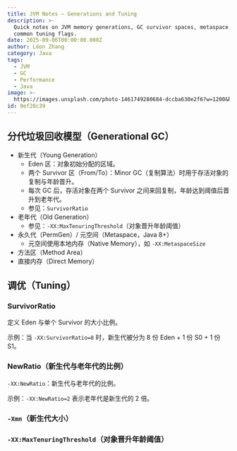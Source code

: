 ```yaml
---
title: JVM Notes — Generations and Tuning
description: >-
  Quick notes on JVM memory generations, GC survivor spaces, metaspace, and
  common tuning flags.
date: 2025-09-06T00:00:00.000Z
author: Léon Zhang
category: Java
tags:
  - JVM
  - GC
  - Performance
  - Java
image: >-
  https://images.unsplash.com/photo-1461749280684-dccba630e2f6?w=1200&h=600&fit=crop
id: 0ef20c39
---
```


## 分代垃圾回收模型（Generational GC）

- 新生代（Young Generation）
  - Eden 区：对象初始分配的区域。
  - 两个 Survivor 区（From/To）：Minor GC（复制算法）时用于存活对象的复制与年龄晋升。
  - 每次 GC 后，存活对象在两个 Survivor 之间来回复制，年龄达到阈值后晋升到老年代。
  - 参见：`SurvivorRatio`
- 老年代（Old Generation）
  - 参见：`-XX:MaxTenuringThreshold`（对象晋升年龄阈值）
- 永久代（PermGen）/ 元空间（Metaspace，Java 8+）
  - 元空间使用本地内存（Native Memory），如 `-XX:MetaspaceSize`
- 方法区（Method Area）
- 直接内存（Direct Memory）

## 调优（Tuning）

### SurvivorRatio
定义 Eden 与单个 Survivor 的大小比例。

示例：当 `-XX:SurvivorRatio=8` 时，新生代被分为 8 份 Eden + 1 份 S0 + 1 份 S1。

### NewRatio（新生代与老年代的比例）
`-XX:NewRatio`：新生代与老年代的比例。

示例：`-XX:NewRatio=2` 表示老年代是新生代的 2 倍。

### `-Xmn`（新生代大小）

### `-XX:MaxTenuringThreshold`（对象晋升年龄阈值）

